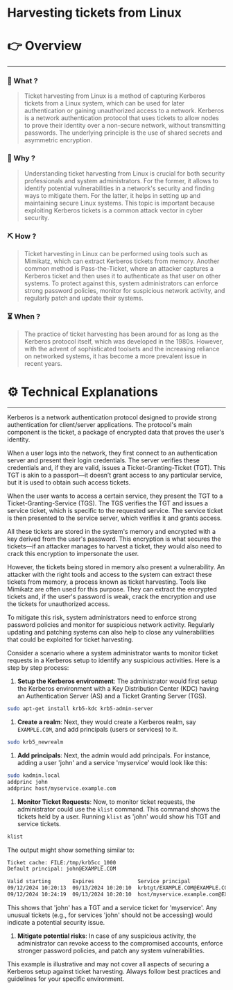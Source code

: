 # Harvesting tickets from Linux


# 👉 Overview

---

### 👀 What ?

> Ticket harvesting from Linux is a method of capturing Kerberos tickets from a Linux system, which can be used for later authentication or gaining unauthorized access to a network. Kerberos is a network authentication protocol that uses tickets to allow nodes to prove their identity over a non-secure network, without transmitting passwords. The underlying principle is the use of shared secrets and asymmetric encryption.
> 

### 🧐 Why ?

> Understanding ticket harvesting from Linux is crucial for both security professionals and system administrators. For the former, it allows to identify potential vulnerabilities in a network's security and finding ways to mitigate them. For the latter, it helps in setting up and maintaining secure Linux systems. This topic is important because exploiting Kerberos tickets is a common attack vector in cyber security.
> 

### ⛏️ How ?

> Ticket harvesting in Linux can be performed using tools such as Mimikatz, which can extract Kerberos tickets from memory. Another common method is Pass-the-Ticket, where an attacker captures a Kerberos ticket and then uses it to authenticate as that user on other systems. To protect against this, system administrators can enforce strong password policies, monitor for suspicious network activity, and regularly patch and update their systems.
> 

### ⏳ When ?

> The practice of ticket harvesting has been around for as long as the Kerberos protocol itself, which was developed in the 1980s. However, with the advent of sophisticated toolsets and the increasing reliance on networked systems, it has become a more prevalent issue in recent years.
> 

# ⚙️ Technical Explanations

---

Kerberos is a network authentication protocol designed to provide strong authentication for client/server applications. The protocol's main component is the ticket, a package of encrypted data that proves the user's identity.

When a user logs into the network, they first connect to an authentication server and present their login credentials. The server verifies these credentials and, if they are valid, issues a Ticket-Granting-Ticket (TGT). This TGT is akin to a passport—it doesn’t grant access to any particular service, but it is used to obtain such access tickets.

When the user wants to access a certain service, they present the TGT to a Ticket-Granting-Service (TGS). The TGS verifies the TGT and issues a service ticket, which is specific to the requested service. The service ticket is then presented to the service server, which verifies it and grants access.

All these tickets are stored in the system's memory and encrypted with a key derived from the user's password. This encryption is what secures the tickets—if an attacker manages to harvest a ticket, they would also need to crack this encryption to impersonate the user.

However, the tickets being stored in memory also present a vulnerability. An attacker with the right tools and access to the system can extract these tickets from memory, a process known as ticket harvesting. Tools like Mimikatz are often used for this purpose. They can extract the encrypted tickets and, if the user's password is weak, crack the encryption and use the tickets for unauthorized access.

To mitigate this risk, system administrators need to enforce strong password policies and monitor for suspicious network activity. Regularly updating and patching systems can also help to close any vulnerabilities that could be exploited for ticket harvesting.

Consider a scenario where a system administrator wants to monitor ticket requests in a Kerberos setup to identify any suspicious activities. Here is a step by step process:

1. **Setup the Kerberos environment**: The administrator would first setup the Kerberos environment with a Key Distribution Center (KDC) having an Authentication Server (AS) and a Ticket Granting Server (TGS).

```bash
sudo apt-get install krb5-kdc krb5-admin-server

```

1. **Create a realm**: Next, they would create a Kerberos realm, say `EXAMPLE.COM`, and add principals (users or services) to it.

```bash
sudo krb5_newrealm

```

1. **Add principals**: Next, the admin would add principals. For instance, adding a user 'john' and a service 'myservice' would look like this:

```bash
sudo kadmin.local
addprinc john
addprinc host/myservice.example.com

```

1. **Monitor Ticket Requests**: Now, to monitor ticket requests, the administrator could use the `klist` command. This command shows the tickets held by a user. Running `klist` as 'john' would show his TGT and service tickets.

```bash
klist

```

The output might show something similar to:

```bash
Ticket cache: FILE:/tmp/krb5cc_1000
Default principal: john@EXAMPLE.COM

Valid starting       Expires              Service principal
09/12/2024 10:20:13  09/13/2024 10:20:10  krbtgt/EXAMPLE.COM@EXAMPLE.COM
09/12/2024 10:24:19  09/13/2024 10:20:10  host/myservice.example.com@EXAMPLE.COM

```

This shows that 'john' has a TGT and a service ticket for 'myservice'. Any unusual tickets (e.g., for services 'john' should not be accessing) would indicate a potential security issue.

1. **Mitigate potential risks**: In case of any suspicious activity, the administrator can revoke access to the compromised accounts, enforce stronger password policies, and patch any system vulnerabilities.

This example is illustrative and may not cover all aspects of securing a Kerberos setup against ticket harvesting. Always follow best practices and guidelines for your specific environment.

